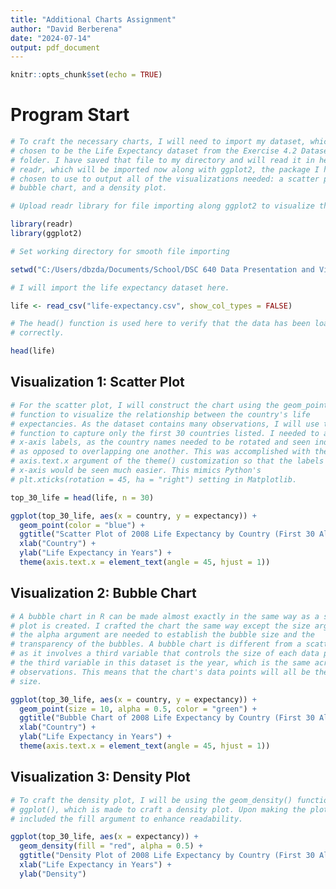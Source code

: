 ---
title: "Additional Charts Assignment"
author: "David Berberena"
date: "2024-07-14"
output: pdf_document
---

```{r setup, include=FALSE}
knitr::opts_chunk$set(echo = TRUE)
```

# Program Start

```{r message=FALSE}
# To craft the necessary charts, I will need to import my dataset, which I have
# chosen to be the Life Expectancy dataset from the Exercise 4.2 Datasets file 
# folder. I have saved that file to my directory and will read it in here using 
# readr, which will be imported now along with ggplot2, the package I have 
# chosen to use to output all of the visualizations needed: a scatter plot, a 
# bubble chart, and a density plot.

# Upload readr library for file importing along ggplot2 to visualize the charts

library(readr)
library(ggplot2)

# Set working directory for smooth file importing

setwd("C:/Users/dbzda/Documents/School/DSC 640 Data Presentation and Visualization")

# I will import the life expectancy dataset here.

life <- read_csv("life-expectancy.csv", show_col_types = FALSE)

# The head() function is used here to verify that the data has been loaded in
# correctly.

head(life)
```

## Visualization 1: Scatter Plot

```{r}
# For the scatter plot, I will construct the chart using the geom_point() 
# function to visualize the relationship between the country's life 
# expectancies. As the dataset contains many observations, I will use the head()
# function to capture only the first 30 countries listed. I needed to adjust the 
# x-axis labels, as the country names needed to be rotated and seen individually
# as opposed to overlapping one another. This was accomplished with the 
# axis.text.x argument of the theme() customization so that the labels on the 
# x-axis would be seen much easier. This mimics Python's 
# plt.xticks(rotation = 45, ha = "right") setting in Matplotlib.

top_30_life = head(life, n = 30)

ggplot(top_30_life, aes(x = country, y = expectancy)) +
  geom_point(color = "blue") +
  ggtitle("Scatter Plot of 2008 Life Expectancy by Country (First 30 Alphabetically)") +
  xlab("Country") +
  ylab("Life Expectancy in Years") +
  theme(axis.text.x = element_text(angle = 45, hjust = 1))
```

## Visualization 2: Bubble Chart

```{r}
# A bubble chart in R can be made almost exactly in the same way as a scatter 
# plot is created. I crafted the chart the same way except the size argument and
# the alpha argument are needed to establish the bubble size and the 
# transparency of the bubbles. A bubble chart is different from a scatter plot 
# as it involves a third variable that controls the size of each data point, yet
# the third variable in this dataset is the year, which is the same across all 
# observations. This means that the chart's data points will all be the same 
# size.

ggplot(top_30_life, aes(x = country, y = expectancy)) +
  geom_point(size = 10, alpha = 0.5, color = "green") +
  ggtitle("Bubble Chart of 2008 Life Expectancy by Country (First 30 Alphabetically)") +
  xlab("Country") +
  ylab("Life Expectancy in Years") +
  theme(axis.text.x = element_text(angle = 45, hjust = 1))
```

## Visualization 3: Density Plot

```{r}
# To craft the density plot, I will be using the geom_density() function in 
# ggplot(), which is made to craft a density plot. Upon making the plot, I 
# included the fill argument to enhance readability. 

ggplot(top_30_life, aes(x = expectancy)) +
  geom_density(fill = "red", alpha = 0.5) +
  ggtitle("Density Plot of 2008 Life Expectancy by Country (First 30 Alphabetically)") +
  xlab("Life Expectancy in Years") +
  ylab("Density")
```
